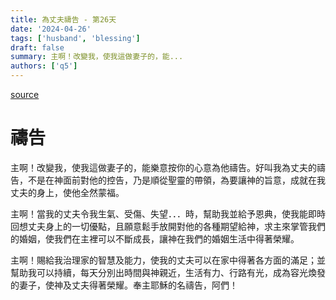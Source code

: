 ```yaml
---
title: 為丈夫禱告 - 第26天
date: '2024-04-26'
tags: ['husband', 'blessing']
draft: false
summary: 主啊！改變我，使我這做妻子的，能...
authors: ['q5']
---
```


[source](https://q5help.me/faith/Prayforhusband31days.jsp)

# 禱告

主啊！改變我，使我這做妻子的，能樂意按你的心意為他禱告。好叫我為丈夫的禱告，不是在神面前對他的控告，乃是順從聖靈的帶領，為要讓神的旨意，成就在我丈夫的身上，使他全然蒙福。

主啊！當我的丈夫令我生氣、受傷、失望．．．時，幫助我並給予恩典，使我能即時回想丈夫身上的一切優點，且願意鬆手放開對他的各種期望給神，求主來掌管我們的婚姻，使我們在主裡可以不斷成長，讓神在我們的婚姻生活中得著榮耀。

主啊！賜給我治理家的智慧及能力，使我的丈夫可以在家中得著各方面的滿足；並幫助我可以持續，每天分別出時間與神親近，生活有力、行路有光，成為容光煥發的妻子，使神及丈夫得著榮耀。奉主耶穌的名禱告，阿們！

